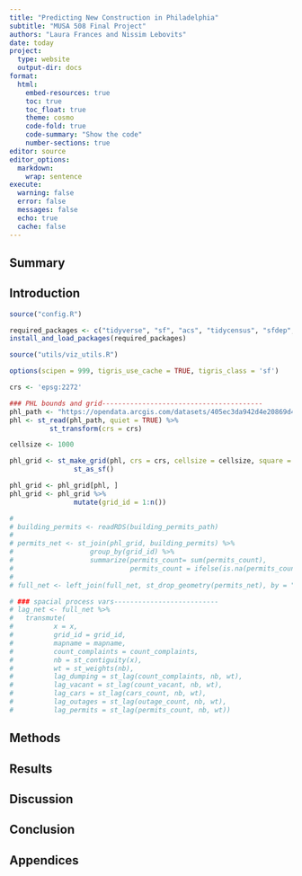 ```yaml
---
title: "Predicting New Construction in Philadelphia"
subtitle: "MUSA 508 Final Project"
authors: "Laura Frances and Nissim Lebovits"
date: today
project:
  type: website
  output-dir: docs
format: 
  html:
    embed-resources: true
    toc: true
    toc_float: true
    theme: cosmo
    code-fold: true
    code-summary: "Show the code"
    number-sections: true
editor: source
editor_options:
  markdown:
    wrap: sentence
execute:
  warning: false
  error: false
  messages: false
  echo: true
  cache: false
---
```


## Summary

## Introduction

```r

source("config.R")

required_packages <- c("tidyverse", "sf", "acs", "tidycensus", "sfdep", "kableExtra")
install_and_load_packages(required_packages)

source("utils/viz_utils.R")

options(scipen = 999, tigris_use_cache = TRUE, tigris_class = 'sf')

crs <- 'epsg:2272'
```

```r
### PHL bounds and grid----------------------------------------
phl_path <- "https://opendata.arcgis.com/datasets/405ec3da942d4e20869d4e1449a2be48_0.geojson"
phl <- st_read(phl_path, quiet = TRUE) %>%
          st_transform(crs = crs)

cellsize <- 1000

phl_grid <- st_make_grid(phl, crs = crs, cellsize = cellsize, square = FALSE) %>% 
                st_as_sf()

phl_grid <- phl_grid[phl, ]
phl_grid <- phl_grid %>%
                mutate(grid_id = 1:n())
```

```r

# 
# building_permits <- readRDS(building_permits_path)
# 
# permits_net <- st_join(phl_grid, building_permits) %>%
#                   group_by(grid_id) %>%
#                   summarize(permits_count= sum(permits_count),
#                             permits_count = ifelse(is.na(permits_count), 0, permits_count))
# 
# full_net <- left_join(full_net, st_drop_geometry(permits_net), by = "grid_id") %>% st_as_sf()
```



```r

# ### spacial process vars--------------------------
# lag_net <- full_net %>%
#   transmute(
#          x = x,
#          grid_id = grid_id,
#          mapname = mapname,
#          count_complaints = count_complaints,
#          nb = st_contiguity(x),
#          wt = st_weights(nb),
#          lag_dumping = st_lag(count_complaints, nb, wt),
#          lag_vacant = st_lag(count_vacant, nb, wt),
#          lag_cars = st_lag(cars_count, nb, wt),
#          lag_outages = st_lag(outage_count, nb, wt),
#          lag_permits = st_lag(permits_count, nb, wt))
```

## Methods

## Results

## Discussion

## Conclusion

## Appendices